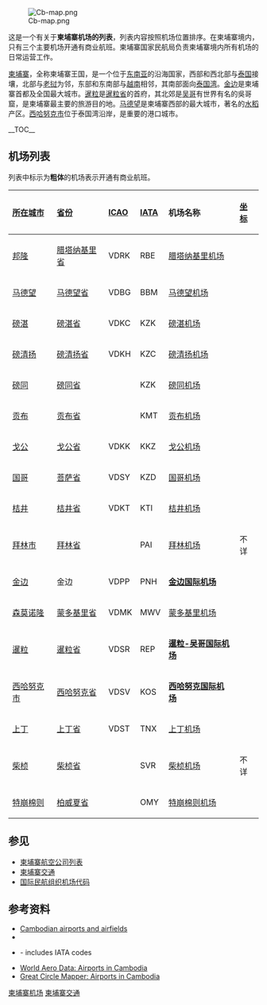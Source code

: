 [[File:Cb-map.png|thumb]]

这是一个有关于'''柬埔寨机场的列表'''，列表内容按照机场位置排序。在柬埔寨境内，只有三个主要机场开通有商业航班。柬埔寨国家民航局负责柬埔寨境内所有机场的日常运营工作。

[[柬埔寨|柬埔寨]]，全称柬埔寨王国，是一个位于[[东南亚|东南亚]]的沿海国家，西部和西北部与[[泰国|泰国]]接壤，北部与[[老挝|老挝]]为邻，东部和东南部与[[越南|越南]]相邻，其南部面向[[泰国湾|泰国湾]]。[[金边|金边]]是柬埔寨首都及全国最大城市。[[暹粒|暹粒]]是[[暹粒省|暹粒省]]的首府，其北郊是[[吴哥|吴哥]]有世界有名的吳哥窟，是柬埔寨最主要的旅游目的地。[[马德望|马德望]]是柬埔寨西部的最大城市，著名的[[水稻|水稻]]产区。[[西哈努克市|西哈努克市]]位于泰国湾沿岸，是重要的港口城市。

__TOC__
{{clear}}

==机场列表==

列表中标示为'''粗体'''的机场表示开通有商业航班。

{| class="wikitable sortable"

|- valign=baseline
! style="text-align:left;" | [[柬埔寨城市列表|所在城市]]
! style="text-align:left;" | [[柬埔寨行政区划|省份]]
! style="text-align:left;" | [[ICAO机场代码|ICAO]]
! style="text-align:left;" | [[IATA机场代码|IATA]]
! style="text-align:left;" | 机场名称
! style="text-align:left;" | [[经纬度|坐标]]

|- valign=top
| [[邦隆|邦隆]]
| [[腊塔纳基里省|腊塔纳基里省]]
| VDRK
| RBE
| [[腊塔纳基里机场|腊塔纳基里机场]]
| {{smaller|{{coord|13|43|55|N|106|59|01|E|region:KH_type:airport|name=腊塔纳基里机场（邦隆）}}}}

|- valign=top
| [[马德望|马德望]]
| [[马德望省|马德望省]]
| VDBG
| BBM
| [[马德望机场|马德望机场]]
| {{smaller|{{coord|13|05|44|N|103|13|28|E|region:KH_type:airport|name=马德望机场}}}}

|- valign=top
| [[磅湛|磅湛]]
| [[磅湛省|磅湛省]]
| VDKC
| KZK
| [[磅湛机场|磅湛机场]]
| {{smaller|{{coord|12|01|44|N|105|26|28|E|region:KH_type:airport|name=磅湛机场}}}}

|- valign=top
| [[磅清扬|磅清扬]]
| [[磅清扬省|磅清扬省]]
| VDKH
| KZC
| [[磅清扬机场|磅清扬机场]]
| {{smaller|{{coord|12|41|45|N|104|52|46|E|region:KH_type:airport|name=磅清扬机场}}}}

|- valign=top
| [[磅同|磅同]]
| [[磅同省|磅同省]]
| 
| KZK
| [[磅同机场|磅同机场]]
|{{smaller|{{coord|12|15|12|N|104|34|03|E|region:KH_type:airport|name=磅同机场}}}}

|- valign=top
| [[贡布_(城市)|贡布]]
| [[贡布省|贡布省]]
| 
| KMT
| [[贡布机场|贡布机场]]
| {{smaller|{{coord|10|37|59|N|104|09|44|E|region:KH_type:airport|name=贡布机场}}}}

|- valign=top
| [[戈公市|戈公]]
| [[戈公省|戈公省]]
| VDKK
| KKZ
| [[戈公机场|戈公机场]]
| {{smaller|{{coord|11|36|47|N|102|59|51|E|region:KH_type:airport|name=戈公机场}}}}

|- valign=top
| [[国哥区|国哥]]
| [[菩萨省|菩萨省]]
| VDSY
| KZD
| [[国哥机场|国哥机场]]
| {{smaller|{{coord|12|32|14|N|104|08|54|E|region:KH_type:airport|name=国哥机场}}}}

|- valign=top
| [[桔井|桔井]]
| [[桔井省|桔井省]]
| VDKT
| KTI
| [[桔井机场|桔井机场]]
| {{smaller|{{coord|12|29|22|N|106|03|18|E|region:KH_type:airport|name=桔井机场}}}}

|- valign=top
| [[拜林市|拜林市]]
| [[拜林省|拜林省]]
| 
| PAI
| [[拜林机场|拜林机场]]
|不详

|- valign=top
| [[金边|金边]]
| 金边
| VDPP
| PNH
| '''[[金边国际机场|金边国际机场]]'''
| {{smaller|{{coord|11|32|47|N|104|50|38|E|region:KH_type:airport|name=金边国际机场}}}}

|- valign=top
| [[森莫诺隆|森莫诺隆]]
| [[蒙多基里省|蒙多基里省]]
| VDMK
| MWV
| [[蒙多基里机场|蒙多基里机场]]
| {{smaller|{{coord|12|27|45|N|107|11|13|E|region:KH_type:airport|name=蒙多基里机场}}}}

|- valign=top
| [[暹粒|暹粒]]
| [[暹粒省|暹粒省]]
| VDSR
| REP
| '''[[暹粒-吴哥国际机场|暹粒-吴哥国际机场]]'''
| {{smaller|{{coord|13|24|38|N|103|48|46|E|region:KH_type:airport|name=暹粒-吴哥国际机场}}}}

|- valign=top
| [[西哈努克市|西哈努克市]]
| [[西哈努克省|西哈努克省]]
| VDSV
| KOS
| '''[[西哈努克国际机场|西哈努克国际机场]]'''
| {{smaller|{{coord|10|34|46|N|103|38|12|E|region:KH_type:airport|name=西哈努克国际机场}}}}

|- valign=top
| [[上丁|上丁]]
| [[上丁省|上丁省]]
| VDST
| TNX
| [[上丁机场|上丁机场]]
| {{smaller|{{coord|13|31|54|N|106|00|52|E|region:KH_type:airport|name=上丁机场}}}}

|- valign=top
| [[柴桢市|柴桢]]
| [[柴桢省|柴桢省]]
| 
| SVR
| [[柴桢机场|柴桢机场]]
|不详

|- valign=top
| [[特崩棉则|特崩棉则]]
| [[柏威夏省|柏威夏省]]
| 
| OMY
| [[特崩棉则机场|特崩棉则机场]]
| {{smaller|{{coord|13|45|37|N|104|58|18|E|region:KH_type:airport|name=特崩棉则机场}}}}

|}

== 参见 ==
{{GeoGroupTemplate}}
* [[柬埔寨航空公司列表|柬埔寨航空公司列表]]
* [[柬埔寨交通|柬埔寨交通]]
* [[国际民航组织机场代码|国际民航组织机场代码]]

== 参考资料 ==
* [http://www.aeroflight.co.uk/waf/aa-eastasia/cambodia/cam-af-bases.htm Cambodian airports and airfields] {{Wayback|url=http://www.aeroflight.co.uk/waf/aa-eastasia/cambodia/cam-af-bases.htm |date=20200217055004 }}
* {{cite web | url = http://www.icao.int/safety/ism/Accident%20Incident%20Reporting%20Guidance/LocationIndicatorsByState.pdf | title = ICAO Location Indicators by State | format = [[PDF|PDF]] | publisher = [[International_Civil_Aviation_Organization|International Civil Aviation Organization]] | date = 17 September 2010 | access-date = 2016-09-20 | archive-date = 2019-03-25 | archive-url = https://web.archive.org/web/20190325001252/https://www.icao.int/safety/ism/Accident%2520Incident%2520Reporting%2520Guidance/LocationIndicatorsByState.pdf | dead-url = yes }}
* {{cite web | url = http://www.unece.org/fileadmin/DAM/cefact/locode/kh.htm | title = UN Location Codes: Cambodia | work = [[UN/LOCODE|UN/LOCODE]] 2011-2 | publisher = [[United_Nations_Economic_Commission_for_Europe|UNECE]] | date = 28 February 2012 | access-date = 2016-09-20 | archive-date = 2020-07-01 | archive-url = https://web.archive.org/web/20200701074912/http://www.unece.org/fileadmin/DAM/cefact/locode/kh.htm | dead-url = no }} - includes IATA codes
* [https://web.archive.org/web/20161010074545/http://worldaerodata.com/countries/CambodiaFormerly_Kampuchea.php World Aero Data: Airports in Cambodia]
* [http://gc.kls2.com/cgi-bin/gclookup?Q=country:KH Great Circle Mapper: Airports in Cambodia] {{Wayback|url=http://gc.kls2.com/cgi-bin/gclookup?Q=country:KH |date=20160610050036 }}

{{柬埔寨机场}}
{{亚洲题目|机场列表}}

[[Category:柬埔寨机场|]]
[[Category:柬埔寨交通|柬埔寨交通]]